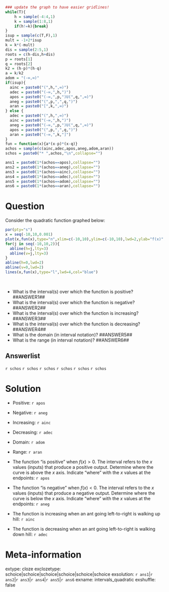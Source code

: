 ```r
### update the graph to have easier gridlines!
while(T){
    h = sample(-4:4,1)
    k = sample(1:8,1)
    if(h!=k){break}
}
isup = sample(c(T,F),1)
mult = -1+2*isup
k = k*(-mult)
dis = sample(2:5,1)
roots = c(h-dis,h+dis)
p = roots[1]
q = roots[2]
k2 = (h-p)*(h-q)
a = k/k2
adom = "(-∞,∞)"
if(isup){
  ainc = paste0("(",h,",∞)")
  adec = paste0("(-∞,",h,")")
  apos = paste0("(-∞,",p,")U(",q,",∞)")
  aneg = paste0("(",p,",",q,")")
  aran = paste0("[",k,",∞)")
} else {
  adec = paste0("(",h,",∞)")
  ainc = paste0("(-∞,",h,")")
  aneg = paste0("(-∞,",p,")U(",q,",∞)")
  apos = paste0("(",p,",",q,")")
  aran = paste0("(-∞,",k,"]")
}
fun = function(x){a*(x-p)*(x-q)}
achos = sample(c(ainc,adec,apos,aneg,adom,aran))
schos = paste0("* ",achos,"\n",collapse="")

ans1 = paste0(1*(achos==apos),collapse="")
ans2 = paste0(1*(achos==aneg),collapse="")
ans3 = paste0(1*(achos==ainc),collapse="")
ans4 = paste0(1*(achos==adec),collapse="")
ans5 = paste0(1*(achos==adom),collapse="")
ans6 = paste0(1*(achos==aran),collapse="")
```

Question
========

Consider the quadratic function graphed below:

```r
par(pty="s")
x = seq(-10,10,0.001)
plot(x,fun(x),type="n",xlim=c(-10,10),ylim=c(-10,10),lwd=2,ylab="f(x)",xlab="x")
for(j in seq(-10,10,2)){
  abline(h=j,lty=3)
  abline(v=j,lty=3)
}
abline(h=0,lwd=2)
abline(v=0,lwd=2)
lines(x,fun(x),type="l",lwd=4,col="blue")
```
\



* What is the interval(s) over which the function is positive? ##ANSWER1##
* What is the interval(s) over which the function is negative? ##ANSWER2##
* What is the interval(s) over which the function is increasing? ##ANSWER3##
* What is the interval(s) over which the function is decreasing? ##ANSWER4##
* What is the domain (in interval notation)? ##ANSWER5##
* What is the range (in interval notation)? ##ANSWER6##


Answerlist
--------
`r schos`
`r schos`
`r schos`
`r schos`
`r schos`
`r schos`


Solution
========

* Positive: `r apos`
* Negative: `r aneg`
* Increasing: `r ainc`
* Decreasing: `r adec`
* Domain: `r adom`
* Range: `r aran`


* The function "is positive" when $f(x)>0$. The interval refers to the $x$ values (inputs) that produce a positive output. Determine where the curve is above the $x$ axis. Indicate "where" with the $x$ values at the endpoints: `r apos`
* The function "is negative" when $f(x)<0$. The interval refers to the $x$ values (inputs) that produce a negative output. Determine where the curve is below the $x$ axis. Indicate "where" with the $x$ values at the endpoints: `r aneg`
* The function is increasing when an ant going left-to-right is walking up hill: `r ainc`
* The function is decreasing when an ant going left-to-right is walking down hill: `r adec`



Meta-information
============
extype: cloze
exclozetype: schoice|schoice|schoice|schoice|schoice|schoice
exsolution: `r ans1`|`r ans2`|`r ans3`|`r ans4`|`r ans5`|`r ans6`
exname: intervals_quadratic
exshuffle: false